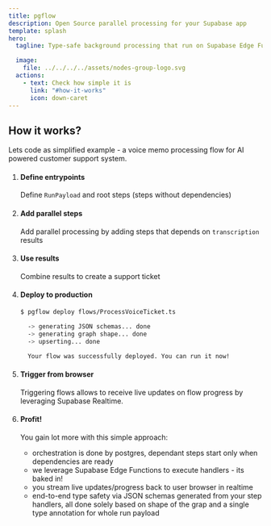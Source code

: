 ```yaml
---
title: pgflow
description: Open Source parallel processing for your Supabase app
template: splash
hero:
  tagline: Type-safe background processing that run on Supabase Edge Functions or dedicated workers and stream updates back to the browser

  image:
    file: ../../../../assets/nodes-group-logo.svg
  actions:
    - text: Check how simple it is
      link: "#how-it-works"
      icon: down-caret
---
```



## How it works?

Lets code as simplified example - a voice memo processing flow
for AI powered customer support system.

<Steps>

1. #### Define entrypoints

   Define `RunPayload` and root steps (steps without dependencies)

   <CodeAfterMarker code={_01_entrypoint} lang="ts" />

2. #### Add parallel steps

   Add parallel processing by adding steps that depends on `transcription` results

   <CodeAfterMarker code={_02_parallel_processing} lang="ts" />

3. #### Use results

   Combine results to create a support ticket

   <CodeAfterMarker code={_03_combine} lang="ts" />

4. #### Deploy to production

   ```sh
   $ pgflow deploy flows/ProcessVoiceTicket.ts

     -> generating JSON schemas... done
     -> generating graph shape... done
     -> upserting... done

     Your flow was successfully deployed. You can run it now!
   ```

5. #### Trigger from browser

   Triggering flows allows to receive live updates on flow progress by leveraging Supabase Realtime.

   <CodeAfterMarker code={_05_trigger} lang="ts" />

6. #### Profit!

   You gain lot more with this simple approach:

   - orchestration is done by postgres, dependant steps start only when dependencies are ready
   - we leverage Supabase Edge Functions to execute handlers - its baked in!
   - you stream live updates/progress back to user browser in realtime
   - end-to-end type safety via JSON schemas generated from your step handlers, all done solely based on shape of the grap and a single type annotation for whole run payload

</Steps>

